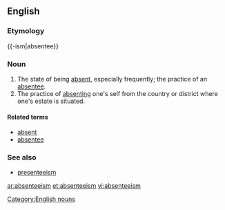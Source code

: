 ==English==
===Etymology===
{{-ism|absentee}}

===Noun===
{{wikipedia}}
{{en-noun|-}}

#The state of being [[absent]], especially frequently; the practice of an [[absentee]].
#The practice of [[absenting]] one's self from the country or district where one's estate is situated.

[[Category:English nouns]]

====Related terms====
*[[absent]]
*[[absentee]]

===See also===
*[[presenteeism]]

[[ar:absenteeism]]
[[et:absenteeism]]
[[vi:absenteeism]]